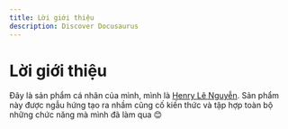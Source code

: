 ```yaml
---
title: Lời giới thiệu
description: Discover Docusaurus
---
```


# Lời giới thiệu

Đây là sản phẩm cá nhân của mình, mình là [Henry Lê Nguyễn](https://github.com/henrylenguyen). Sản phẩm này được ngẫu hứng tạo ra nhầm cũng cố kiến thức và tập hợp toàn bộ những chức năng mà mình đã làm qua 😊
